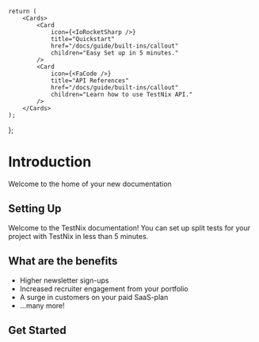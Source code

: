 
    return (
        <Cards>
            <Card
                icon={<IoRocketSharp />}
                title="Quickstart"
                href="/docs/guide/built-ins/callout"
                children="Easy Set up in 5 minutes."
            />
            <Card
                icon={<FaCode />}
                title="API References"
                href="/docs/guide/built-ins/callout"
                children="Learn how to use TestNix API."
            />
        </Cards>
    );
};

# Introduction
Welcome to the home of your new documentation

## Setting Up
Welcome to the TestNix documentation! You can set up split tests for your project with TestNix in less than 5 minutes.

## What are the benefits
- Higher newsletter sign-ups
- Increased recruiter engagement from your portfolio
- A surge in customers on your paid SaaS-plan
- …many more!

## Get Started
<MyCards />